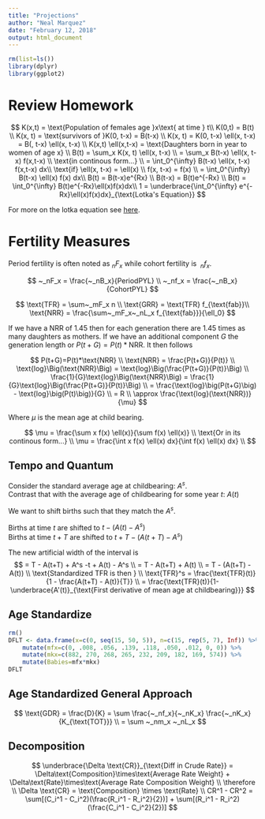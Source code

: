 ```yaml
---
title: "Projections"
author: "Neal Marquez"
date: "February 12, 2018"
output: html_document
---
```


```r
rm(list=ls())
library(dplyr)
library(ggplot2)
```

# Review Homework 

$$
K(x,t) = \text{Population of females age }x\text{ at time } t\\
K(0,t) = B(t) \\
K(x, t) = \text{survivors of }K(0, t-x) = B(t-x) \\
K(x, t) = K(0, t-x) \ell(x, t-x) = B(, t-x) \ell(x, t-x) \\
K(x,t) \ell(x,t-x) = \text{Daughters born in year to women of age x} \\
B(t) = \sum_x K(x, t) \ell(x, t-x) \\
= \sum_x B(t-x) \ell(x, t-x) f(x,t-x) \\
\text{in continous form...} \\
= \int_0^{\infty} B(t-x) \ell(x, t-x) f(x,t-x) dx\\
\text{if}
\ell(x, t-x) = \ell(x) \\
f(x, t-x) = f(x) \\
= \int_0^{\infty} B(t-x) \ell(x) f(x) dx\\
B(t) = B(t-x)e^{Rx} \\
B(t-x) = B(t)e^{-Rx} \\
B(t) = \int_0^{\infty} B(t)e^{-Rx}\ell(x)f(x)dx\\
1 = \underbrace{\int_0^{\infty} e^{-Rx}\ell(x)f(x)dx}_{\text{Lotka's Equation}}
$$

For more on the lotka equation see [here](https://en.wikipedia.org/wiki/Euler%E2%80%93Lotka_equation).

# Fertility Measures

Period fertility is often noted as$~_nF_x$ while cohort fertility is $~_nf_x$.

$$
~_nF_x = \frac{~_nB_x}{PeriodPYL} \\
~_nf_x = \frac{~_nB_x}{CohortPYL}
$$

$$
\text{TFR} = \sum~_mF_x n \\
\text{GRR} = \text{TFR} f_{\text{fab}}\\
\text{NRR} = \frac{\sum~_mF_x~_nL_x f_{\text{fab}}}{\ell_0}
$$

If we have a NRR of 1.45 then for each generation there are 1.45 times as many daughters as mothers. If we have an additional component $G$ the generation length or $P(t+G)=P(t)*\text{NRR}$. It then follows

$$
P(t+G)=P(t)*\text{NRR} \\
\text{NRR} = \frac{P(t+G)}{P(t)} \\
\text{log}\Big(\text{NRR}\Big) = \text{log}\Big(\frac{P(t+G)}{P(t)}\Big) \\
\frac{1}{G}\text{log}\Big(\text{NRR}\Big) = 
    \frac{1}{G}\text{log}\Big(\frac{P(t+G)}{P(t)}\Big) \\
= \frac{\text{log}\big(P(t+G)\big) - \text{log}\big(P(t)\big)}{G} \\
= R \\
\approx \frac{\text{log}(\text{NRR})}{\mu}
$$

Where $\mu$ is the mean age at child bearing.

$$
\mu = \frac{\sum x f(x) \ell(x)}{\sum f(x) \ell(x)} \\
\text{Or in its continous form...} \\
\mu = \frac{\int x f(x) \ell(x) dx}{\int f(x) \ell(x) dx} \\
$$

## Tempo and Quantum

Consider the standard average age at childbearing: $A^s$.  
Contrast that with the average age of childbearing for some year $t$: $A(t)$

We want to shift births such that they match the $A^s$.  

Births at time $t$ are shifted to $t - (A(t) - A^s)$  
Births at time $t+T$ are shifted to $t+T - (A(t+T) - A^s)$

The new artificial width of the interval is
$$
= T - A(t+T) + A^s -t + A(t) - A^s \\
= T - A(t+T) + A(t) \\
= T - (A(t+T) - A(t)) \\
\text{Standardized TFR is then } \\
\text{TFR}^s = \frac{\text{TFR}(t)}{1 - \frac{A(t+T) - A(t)}{T}} \\
= \frac{\text{TFR}(t)}{1-\underbrace{A'(t)}_{\text{First derivative of mean age at childbearing}}}
$$

## Age Standardize

```R
rm()
DFLT <- data.frame(x=c(0, seq(15, 50, 5)), n=c(15, rep(5, 7), Inf)) %>%
    mutate(mfx=c(0, .008, .056, .139, .118, .050, .012, 0, 0)) %>%
    mutate(mkx=c(882, 270, 268, 265, 232, 209, 182, 169, 574)) %>%
    mutate(Babies=mfx*mkx)
DFLT
```

## Age Standardized General Approach 

$$
\text{GDR} = \frac{D}{K} = \sum \frac{~_nf_x}{~_nK_x} \frac{~_nK_x}{K_{\text{TOT}}} \\
= \sum ~_nm_x ~_nL_x
$$

## Decomposition

$$
\underbrace{\Delta \text{CR}}_{\text{Diff in Crude Rate}} =
    \Delta\text{Composition}\times\text{Average Rate Weight} + 
    \Delta\text{Rate}\times\text{Average Rate Composition Weight} \\
\therefore \\
\Delta \text{CR} = \text{Composition} \times \text{Rate} \\
CR^1 - CR^2 = \sum[(C_i^1 - C_i^2)(\frac{R_i^1 - R_i^2}{2})] + 
    \sum[(R_i^1 - R_i^2)(\frac{C_i^1 - C_i^2}{2})]
$$